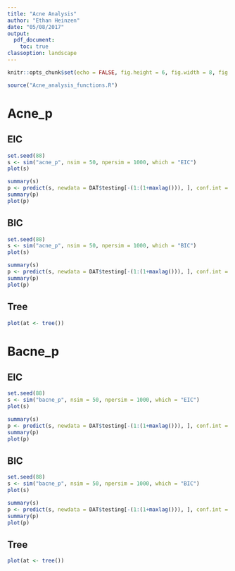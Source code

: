 ```yaml
---
title: "Acne Analysis"
author: "Ethan Heinzen"
date: "05/08/2017"
output:
  pdf_document:
    toc: true
classoption: landscape
---
```


\newpage

```r
knitr::opts_chunk$set(echo = FALSE, fig.height = 6, fig.width = 8, fig.align = 'center', message = FALSE, warning = FALSE, comment = "")

```

```r
source("Acne_analysis_functions.R")
```

# Acne_p

## EIC

```r
set.seed(88)
s <- sim("acne_p", nsim = 50, npersim = 1000, which = "EIC")
plot(s)
```

```r
summary(s)
p <- predict(s, newdata = DAT$testing[-(1:(1+maxlag())), ], conf.int = FALSE)
summary(p)
plot(p)
```

\newpage

## BIC

```r
set.seed(88)
s <- sim("acne_p", nsim = 50, npersim = 1000, which = "BIC")
plot(s)
```

```r
summary(s)
p <- predict(s, newdata = DAT$testing[-(1:(1+maxlag())), ], conf.int = FALSE)
summary(p)
plot(p)
```

\newpage

## Tree

```r
plot(at <- tree())
```

\newpage

# Bacne_p

## EIC

```r
set.seed(88)
s <- sim("bacne_p", nsim = 50, npersim = 1000, which = "EIC")
plot(s)
```

```r
summary(s)
p <- predict(s, newdata = DAT$testing[-(1:(1+maxlag())), ], conf.int = FALSE, n = 100L)
summary(p)
plot(p)
```

\newpage

## BIC

```r
set.seed(88)
s <- sim("bacne_p", nsim = 50, npersim = 1000, which = "BIC")
plot(s)
```

```r
summary(s)
p <- predict(s, newdata = DAT$testing[-(1:(1+maxlag())), ], conf.int = FALSE, n = 100L)
summary(p)
plot(p)
```

\newpage

## Tree

```r
plot(at <- tree())
```
